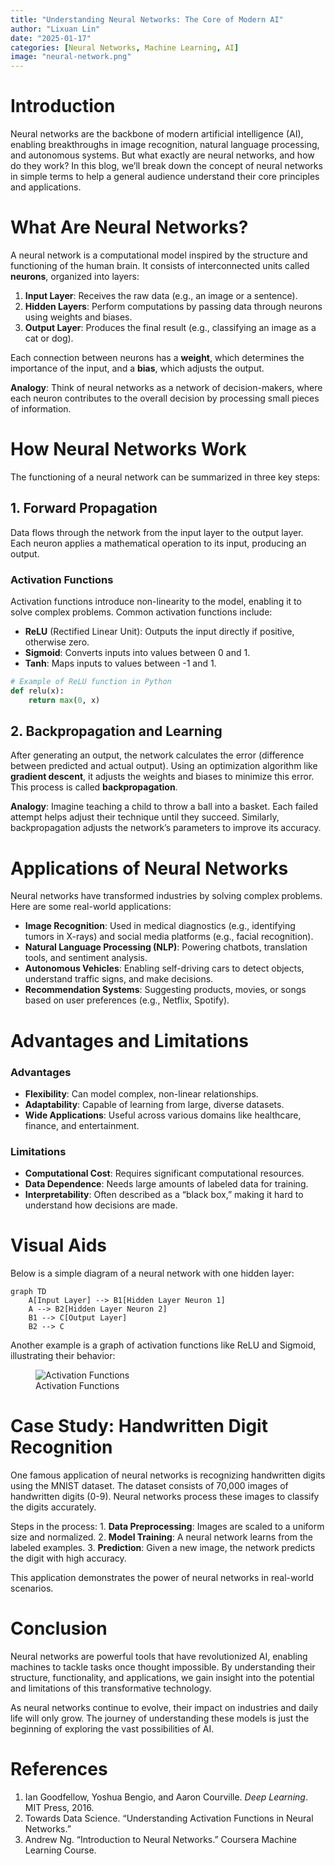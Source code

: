 ```yaml
---
title: "Understanding Neural Networks: The Core of Modern AI"
author: "Lixuan Lin"
date: "2025-01-17"
categories: [Neural Networks, Machine Learning, AI]
image: "neural-network.png"
---
```


# Introduction

Neural networks are the backbone of modern artificial intelligence (AI), enabling breakthroughs in image recognition, natural language processing, and autonomous systems. But what exactly are neural networks, and how do they work? In this blog, we’ll break down the concept of neural networks in simple terms to help a general audience understand their core principles and applications.

# What Are Neural Networks?

A neural network is a computational model inspired by the structure and functioning of the human brain. It consists of interconnected units called **neurons**, organized into layers:

1. **Input Layer**: Receives the raw data (e.g., an image or a sentence).
2. **Hidden Layers**: Perform computations by passing data through neurons using weights and biases.
3. **Output Layer**: Produces the final result (e.g., classifying an image as a cat or dog).

Each connection between neurons has a **weight**, which determines the importance of the input, and a **bias**, which adjusts the output.

**Analogy**: Think of neural networks as a network of decision-makers, where each neuron contributes to the overall decision by processing small pieces of information.

# How Neural Networks Work

The functioning of a neural network can be summarized in three key steps:

## 1. Forward Propagation
Data flows through the network from the input layer to the output layer. Each neuron applies a mathematical operation to its input, producing an output.

### Activation Functions
Activation functions introduce non-linearity to the model, enabling it to solve complex problems. Common activation functions include:

- **ReLU** (Rectified Linear Unit): Outputs the input directly if positive, otherwise zero.
- **Sigmoid**: Converts inputs into values between 0 and 1.
- **Tanh**: Maps inputs to values between -1 and 1.

```python
# Example of ReLU function in Python
def relu(x):
    return max(0, x)
```

## 2. Backpropagation and Learning
After generating an output, the network calculates the error (difference between predicted and actual output). Using an optimization algorithm like **gradient descent**, it adjusts the weights and biases to minimize this error. This process is called **backpropagation**.

**Analogy**: Imagine teaching a child to throw a ball into a basket. Each failed attempt helps adjust their technique until they succeed. Similarly, backpropagation adjusts the network's parameters to improve its accuracy.

# Applications of Neural Networks

Neural networks have transformed industries by solving complex problems. Here are some real-world applications:

- **Image Recognition**: Used in medical diagnostics (e.g., identifying tumors in X-rays) and social media platforms (e.g., facial recognition).
- **Natural Language Processing (NLP)**: Powering chatbots, translation tools, and sentiment analysis.
- **Autonomous Vehicles**: Enabling self-driving cars to detect objects, understand traffic signs, and make decisions.
- **Recommendation Systems**: Suggesting products, movies, or songs based on user preferences (e.g., Netflix, Spotify).

# Advantages and Limitations

### Advantages
- **Flexibility**: Can model complex, non-linear relationships.
- **Adaptability**: Capable of learning from large, diverse datasets.
- **Wide Applications**: Useful across various domains like healthcare, finance, and entertainment.

### Limitations
- **Computational Cost**: Requires significant computational resources.
- **Data Dependence**: Needs large amounts of labeled data for training.
- **Interpretability**: Often described as a “black box,” making it hard to understand how decisions are made.

# Visual Aids

Below is a simple diagram of a neural network with one hidden layer:

```mermaid
graph TD
    A[Input Layer] --> B1[Hidden Layer Neuron 1]
    A --> B2[Hidden Layer Neuron 2]
    B1 --> C[Output Layer]
    B2 --> C
```

Another example is a graph of activation functions like ReLU and Sigmoid, illustrating their behavior:

![Activation Functions](https://via.placeholder.com/600x400?text=Graph+of+ReLU+and+Sigmoid)

# Case Study: Handwritten Digit Recognition

One famous application of neural networks is recognizing handwritten digits using the MNIST dataset. The dataset consists of 70,000 images of handwritten digits (0-9). Neural networks process these images to classify the digits accurately.

Steps in the process:
1. **Data Preprocessing**: Images are scaled to a uniform size and normalized.
2. **Model Training**: A neural network learns from the labeled examples.
3. **Prediction**: Given a new image, the network predicts the digit with high accuracy.

This application demonstrates the power of neural networks in real-world scenarios.

# Conclusion

Neural networks are powerful tools that have revolutionized AI, enabling machines to tackle tasks once thought impossible. By understanding their structure, functionality, and applications, we gain insight into the potential and limitations of this transformative technology.

As neural networks continue to evolve, their impact on industries and daily life will only grow. The journey of understanding these models is just the beginning of exploring the vast possibilities of AI.

# References

1. Ian Goodfellow, Yoshua Bengio, and Aaron Courville. *Deep Learning*. MIT Press, 2016.
2. Towards Data Science. "Understanding Activation Functions in Neural Networks."
3. Andrew Ng. "Introduction to Neural Networks." Coursera Machine Learning Course.

